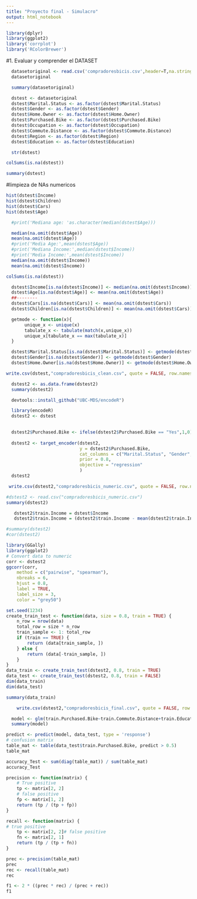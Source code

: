 ```yaml
---
title: "Proyecto final - Simulacro"
output: html_notebook
---
```



```r
library(dplyr)
library(ggplot2)
library('corrplot')
library('RColorBrewer')

```

#1. Evaluar y comprender el DATASET
```r
  datasetoriginal <- read.csv('compradoresbicis.csv',header=T,na.strings = '')
  datasetoriginal
```

```r
  summary(datasetoriginal)
```

```r
  dstest <- datasetoriginal
  dstest$Marital.Status <- as.factor(dstest$Marital.Status)
  dstest$Gender <- as.factor(dstest$Gender)
  dstest$Home.Owner <- as.factor(dstest$Home.Owner)
  dstest$Purchased.Bike <- as.factor(dstest$Purchased.Bike)
  dstest$Occupation <- as.factor(dstest$Occupation)
  dstest$Commute.Distance <- as.factor(dstest$Commute.Distance)
  dstest$Region <- as.factor(dstest$Region)
  dstest$Education <- as.factor(dstest$Education)
```

```r
  str(dstest)
```
```r
colSums(is.na(dstest))
```

```r
summary(dstest)
```

#limpieza de NAs numericos
```r
hist(dstest$Income)
hist(dstest$Children)
hist(dstest$Cars)
hist(dstest$Age)
```

```r

  #print('Mediana age: 'as.character(median(dstest$Age)))

  median(na.omit(dstest$Age))
  mean(na.omit(dstest$Age))
  #print('Media Age:',mean(dstest$Age))
  #print('Mediana Income:',median(dstest$Income))
  #print('Media Income:',mean(dstest$Income))
  median(na.omit(dstest$Income))
  mean(na.omit(dstest$Income))

```

```r
colSums(is.na(dstest))
```


```r
  dstest$Income[is.na(dstest$Income)] <- median(na.omit(dstest$Income))
  dstest$Age[is.na(dstest$Age)] <- mean(na.omit(dstest$Age))
  ##--------
  dstest$Cars[is.na(dstest$Cars)] <- mean(na.omit(dstest$Cars))
  dstest$Children[is.na(dstest$Children)] <- mean(na.omit(dstest$Cars))
```

```r
  getmode <- function(x){
       unique_x <- unique(x)
       tabulate_x <- tabulate(match(x,unique_x))
       unique_x[tabulate_x == max(tabulate_x)]
  }

  dstest$Marital.Status[is.na(dstest$Marital.Status)] <- getmode(dstest$Marital.Status)
  dstest$Gender[is.na(dstest$Gender)] <- getmode(dstest$Gender)
  dstest$Home.Owner[is.na(dstest$Home.Owner)] <- getmode(dstest$Home.Owner)
```

```r
write.csv(dstest,"compradoresbicis_clean.csv", quote = FALSE, row.names = TRUE)
```

```r
  dstest2 <- as.data.frame(dstest2)
  summary(dstest2)
```

```r
  devtools::install_github("UBC-MDS/encodeR")
```

```r
  library(encodeR)
  dstest2 <- dstest
  

  dstest2$Purchased.Bike <- ifelse(dstest2$Purchased.Bike == "Yes",1,0)
   
  dstest2 <- target_encoder(dstest2,
                            y = dstest2$Purchased.Bike,
                            cat_columns = c("Marital.Status", "Gender","Education","Occupation","Commute.Distance","Region","Home.Owner"),
                            prior = 0.8, 
                            objective = "regression" 
                            )
  dstest2

```

```r
 write.csv(dstest2,"compradoresbicis_numeric.csv", quote = FALSE, row.names = TRUE)
```

```r
#dstest2 <- read.csv("compradoresbicis_numeric.csv")
summary(dstest2)
```


```r
   dstest2$train.Income = dstest$Income
   dstest2$train.Income = (dstest2$train.Income - mean(dstest2$train.Income)) / sd(dstest2$train.Income)

```

```r
#summary(dstest2)
#cor(dstest2)

library(GGally)
library(ggplot2)
# Convert data to numeric
corr <- dstest2
ggcorr(corr,
    method = c("pairwise", "spearman"),
    nbreaks = 6,
    hjust = 0.8,
    label = TRUE,
    label_size = 3,
    color = "grey50")

```

```r
set.seed(1234)
create_train_test <- function(data, size = 0.8, train = TRUE) {
    n_row = nrow(data)
    total_row = size * n_row
    train_sample <- 1: total_row
    if (train == TRUE) {
        return (data[train_sample, ])
    } else {
        return (data[-train_sample, ])
    }
}
data_train <- create_train_test(dstest2, 0.8, train = TRUE)
data_test <- create_train_test(dstest2, 0.8, train = FALSE)
dim(data_train)
dim(data_test)
```

```r
summary(data_train)
```




```r
    write.csv(dstest2,"compradoresbicis_final.csv", quote = FALSE, row.names = TRUE)
```

```r
  model <- glm(train.Purchased.Bike~train.Commute.Distance+train.Education+train.Cars+train.Occupation,data_train,family = binomial())
  summary(model)
```

```r
predict <- predict(model, data_test, type = 'response')
# confusion matrix
table_mat <- table(data_test$train.Purchased.Bike, predict > 0.5)
table_mat
```
```r
accuracy_Test <- sum(diag(table_mat)) / sum(table_mat)
accuracy_Test
```


```r
precision <- function(matrix) {
	# True positive
    tp <- matrix[2, 2]
	# false positive
    fp <- matrix[1, 2]
    return (tp / (tp + fp))
}

recall <- function(matrix) {
# true positive
    tp <- matrix[2, 2]# false positive
    fn <- matrix[2, 1]
    return (tp / (tp + fn))
}

prec <- precision(table_mat)
prec
rec <- recall(table_mat)
rec

```

```r
f1 <- 2 * ((prec * rec) / (prec + rec))
f1
```

